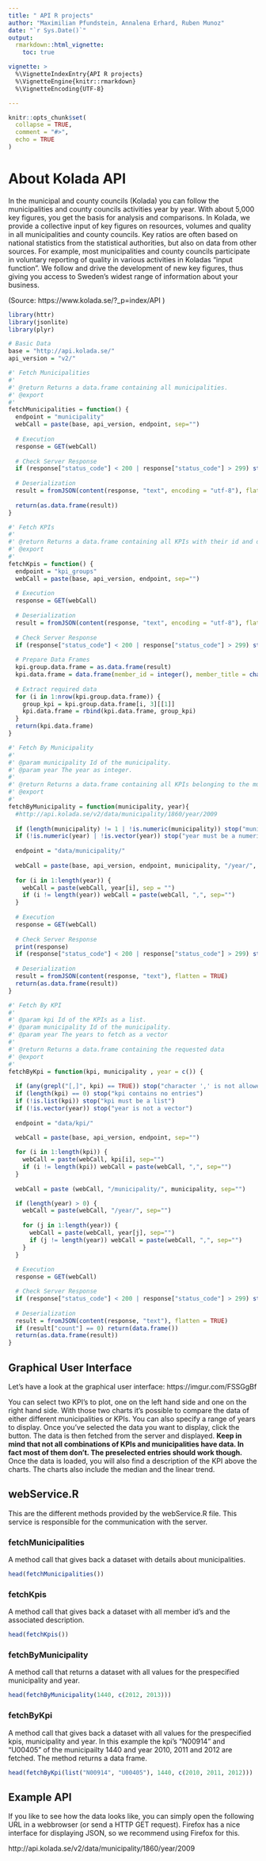 ```yaml
---
title: " API R projects"
author: "Maximilian Pfundstein, Annalena Erhard, Ruben Munoz"
date: "`r Sys.Date()`"
output: 
  rmarkdown::html_vignette:
    toc: true

vignette: >
  %\VignetteIndexEntry{API R projects}
  %\VignetteEngine{knitr::rmarkdown}
  %\VignetteEncoding{UTF-8}

---
```

```r
knitr::opts_chunk$set(
  collapse = TRUE,
  comment = "#>",
  echo = TRUE
)

```
# About Kolada API

In the municipal and county councils (Kolada) you can follow the municipalities and county councils activities year by year. 
With about 5,000 key figures, you get the basis for analysis and comparisons. In Kolada, we provide a collective input of key 
figures on resources, volumes and quality in all municipalities and county councils. Key ratios are often based on national 
statistics from the statistical authorities, but also on data from other sources. For example, most municipalities and 
county councils participate in voluntary reporting of quality in various activities in Koladas "input function". 
We follow and drive the development of new key figures, thus giving you access to Sweden's widest range of information 
about your business.

(Source: https://www.kolada.se/?_p=index/API )


```r

library(httr)
library(jsonlite)
library(plyr)

# Basic Data
base = "http://api.kolada.se/"
api_version = "v2/"

#' Fetch Municipalities
#'
#' @return Returns a data.frame containing all municipalities.
#' @export
#'
fetchMunicipalities = function() {
  endpoint = "municipality"
  webCall = paste(base, api_version, endpoint, sep="")
  
  # Execution
  response = GET(webCall)
  
  # Check Server Response
  if (response["status_code"] < 200 | response["status_code"] > 299) stop("HTTP Stauts code it not OK (not in range 200-299).")
  
  # Deserialization
  result = fromJSON(content(response, "text", encoding = "utf-8"), flatten = TRUE)
  
  return(as.data.frame(result))
}

#' Fetch KPIs
#'
#' @return Returns a data.frame containing all KPIs with their id and description.
#' @export
#'
fetchKpis = function() {
  endpoint = "kpi_groups"
  webCall = paste(base, api_version, endpoint, sep="")
  
  # Execution
  response = GET(webCall)
  
  # Deserialization
  result = fromJSON(content(response, "text", encoding = "utf-8"), flatten = FALSE)
  
  # Check Server Response
  if (response["status_code"] < 200 | response["status_code"] > 299) stop("HTTP Stauts code it not OK (not in range 200-299).")
  
  # Prepare Data Frames
  kpi.group.data.frame = as.data.frame(result)
  kpi.data.frame = data.frame(member_id = integer(), member_title = character())
  
  # Extract required data
  for (i in 1:nrow(kpi.group.data.frame)) {
    group_kpi = kpi.group.data.frame[i, 3][[1]]
    kpi.data.frame = rbind(kpi.data.frame, group_kpi)
  }
  return(kpi.data.frame)
}

#' Fetch By Municipality
#'
#' @param municipality Id of the municipality.
#' @param year The year as integer.
#'
#' @return Returns a data.frame containing all KPIs belonging to the municipality in the given year.
#' @export
#'
fetchByMunicipality = function(municipality, year){
  #http://api.kolada.se/v2/data/municipality/1860/year/2009
  
  if (length(municipality) != 1 | !is.numeric(municipality)) stop("municipality parameter must be a numeric scalar.")
  if (!is.numeric(year) | !is.vector(year)) stop("year must be a numeric vector")
  
  endpoint = "data/municipality/"
  
  webCall = paste(base, api_version, endpoint, municipality, "/year/", sep="")
  
  for (i in 1:length(year)) {
    webCall = paste(webCall, year[i], sep = "")
    if (i != length(year)) webCall = paste(webCall, ",", sep="")
  }
  
  # Execution
  response = GET(webCall)
  
  # Check Server Response
  print(response)
  if (response["status_code"] < 200 | response["status_code"] > 299) stop("HTTP Stauts code it not OK (not in range 200-299).")
  
  # Deserialization
  result = fromJSON(content(response, "text"), flatten = TRUE)
  return(as.data.frame(result))
}

#' Fetch By KPI
#'
#' @param kpi Id of the KPIs as a list.
#' @param municipality Id of the municipality.
#' @param year The years to fetch as a vector
#'
#' @return Returns a data.frame containing the requested data
#' @export
#'
fetchByKpi = function(kpi, municipality , year = c()) {
  
  if (any(grepl("[,]", kpi) == TRUE)) stop("character ',' is not allowed for kpis")
  if (length(kpi) == 0) stop("kpi contains no entries")
  if (!is.list(kpi)) stop("kpi must be a list")
  if (!is.vector(year)) stop("year is not a vector")
  
  endpoint = "data/kpi/"

  webCall = paste(base, api_version, endpoint, sep="")
  
  for (i in 1:length(kpi)) {
    webCall = paste(webCall, kpi[i], sep="")
    if (i != length(kpi)) webCall = paste(webCall, ",", sep="")
  }
  
  webCall = paste (webCall, "/municipality/", municipality, sep="")

  if (length(year) > 0) {
    webCall = paste(webCall, "/year/", sep="")
    
    for (j in 1:length(year)) {
      webCall = paste(webCall, year[j], sep="")
      if (j != length(year)) webCall = paste(webCall, ",", sep="")
    }
  }
  
  # Execution
  response = GET(webCall)

  # Check Server Response
  if (response["status_code"] < 200 | response["status_code"] > 299) stop("HTTP Stauts code it not OK (not in range 200-299).")
  
  # Deserialization
  result = fromJSON(content(response, "text"), flatten = TRUE)
  if (result["count"] == 0) return(data.frame())
  return(as.data.frame(result))
}

```

## Graphical User Interface
Let's have a look at the graphical user interface: https://imgur.com/FSSGgBf

You can select two KPI's to plot, one on the left hand side and one on the right hand side. With those two charts it's possible to compare the data of either different municipalities or KPIs. You can also specify a range of years to display. Once you've selected the data you want to display, click the button. The data is then fetched from the server and displayed. **Keep in mind that not all combinations of KPIs and municipalities have data. In fact most of them don't. The preselected entries should work though.** Once the data is loaded, you will also find a description of the KPI above the charts. The charts also include the median and the linear trend.

## webService.R
This are the different methods provided by the webService.R file. This service is responsible for the communication with the server.

### fetchMunicipalities
A method call that gives back a dataset with details about municipalities.

```r

head(fetchMunicipalities())
```


### fetchKpis
A method call that gives back a dataset with all member id's and the associated description.

```r

head(fetchKpis())

```

### fetchByMunicipality
A method call that returns a dataset with all values for the prespecified municipality and year.

```r

head(fetchByMunicipality(1440, c(2012, 2013)))

```



### fetchByKpi
A method call that gives back a dataset with all values for the prespecified kpis, municipality and year.
In this example the kpi's "N00914" and "U00405" of the municipailty 1440 and year 2010, 2011 and 2012 are fetched. The method returns a data frame.

```r

head(fetchByKpi(list("N00914", "U00405"), 1440, c(2010, 2011, 2012)))
```


## Example API
If you like to see how the data looks like, you can simply open the following URL in a webbrowser (or send a HTTP GET request). Firefox has a nice interface for displaying JSON, so we recommend using Firefox for this.

http://api.kolada.se/v2/data/municipality/1860/year/2009 



